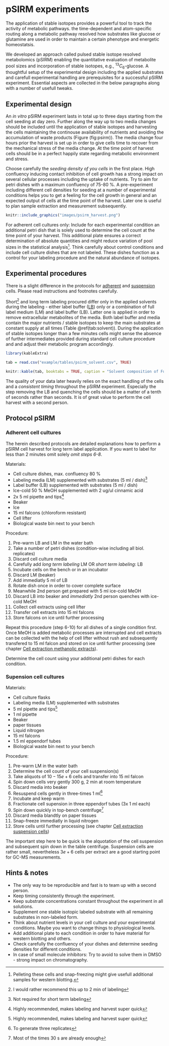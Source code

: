 # pSIRM experiments{#psirm}

The application of stable isotopes provides a powerful tool to track the activity of metabolic pathways.
the time-dependent and atom-specific routing along a metabolic pathway resolved how substrates like glucose or glutamine are used in order to maintain a certain phenotype and energetic homeostatsis. 

We developed an approach called pulsed stable isotope resolved metabolomics (pSIRM) enabling the quantitative evaluation of metabolite pool sizes and incorporation of stable isotopes, e.g., $^{13}C_6$-glucose. A thoughtful setup of the experimental design including the applied substrates and carefull experimental handling are prerequisites for a successful pSIRM experiment. Essential aspects are collected in the below paragraphs along with a number of usefull tweaks.

## Experimental design

An *in vitro* pSIRM experiment lasts in total up to three days starting from the cell seeding at day zero. Further along the way up to two media changes should be included until the application of stable isotopes and harvesting the cells maintaining the continouse availability of nutrients and avoiding the accumulation of waste products (Figure \ref(fig:psirm)). The media change four hours prior the harvest is set up in order to give cells time to recover from the mechanical stress of the media change. At the time point of harvest cells should be in a perfect happily state regarding metabolic environment and stress. 

Choose carefully the _seeding density of you cells_ in the first place. High confluency inducing contact inhibition of cell growth has a strong impact on several cellular processes including the uptake of nutrients. Try to aim for petri dishes with a maximum confluency of 75-80 \%. A pre-experiment including different cell densities for seeding at a number of experimental conditions helps you to get a feeling for the cell growth in general and an expected output of cells at the time point of the harvest. Later one is useful to plan sample extraction and measurement subsequently.

```r
knitr::include_graphics("images/psirm_harvest.png")
```

For adherent cell cultures only: Include for each experimental condition an additional petri dish that is solely used to determine the cell count at the time point of your harvest. This additional plate ensures a correct determination of absolute quantities and might reduce variation of pool sizes in the statistical analysis^[Pelleting these cells and snap-freezing might give usefull additional samples for western blotting.]. Think carefully about control conditions and include cell culture dishes that are not labeled. These dishes function as a control for your labeling procedure and the natural abundance of isotopes. 

## Experimental procedures

There is a slight difference in the protocols for [adherent](#psirm:adherent) and [suspension](#psirm:suspension) cells. Please read instructions and footnotes carefully.

Short^[I would rather recommend this up to 2 min of labeling] and long term labeling procured differ only in the applied solvents during the labeling - either label buffer ([LB](#washingbuffer)) only or a combination of full label medium (LM) and label buffer (LB). Latter one is applied in order to remove extracellular metabolites of the media. Both label buffer and media contain the major nutrients / stable isotopes to keep the main substrates at constant supply at all times (Table \@ref(tab:solvent)). During the application of stable isotopes longer than a few minutes cells might sense the absence of further intermediates provided during standard cell culture procedure and and adjust their metabolic program accordingly.

```r
library(kableExtra)

tab = read.csv("example/tables/psirm_solvent.csv", TRUE)

knitr::kable(tab, booktabs = TRUE, caption = "Solvent composition of Full label medium (LM) and label buffer (BF) for a pSIRM experiment labeling with 13C-glucose.")
```

The quality of your data later heavily relies on the exact handling of the cells and a _consistent timing_ throughout the pSIRM experiment. Especially the step removing the LB and quenching the cells should be a matter of a tenth of seconds rather than seconds. It is of great value to perform the cell harvest with a second person.

## Protocol pSIRM
### Adherent cell cultures{#psirm:adherent}

The herein described protocols are detailed explanations how to perform a pSIRM cell harvest for long term label application. 
If you want to label for less than 2 minutes omit solely _omit steps 6-8_. 

Materials:

* Cell culture dishes, max. confluency 80 \%
* Labeling media (LM) supplemented with substrates (5 ml / dish)^[Not required for short term labeling] 
* Label buffer (LB) supplemented with substrates (5 ml / dish) 
* Ice-cold 50 \% MeOH supplemented with 2 ug/ul cinnamic acid
* 2x 5 ml pipette and tips^[Highly recommended, makes labeling and harvest super quick]
* Beaker
* Ice
* 15 ml falcons (chloroform resistant)
* Cell lifter
* Biological waste bin next to your bench

Procedure:

1. Pre-warm LB and LM in the water bath
2. Take a number of petri dishes (condition-wise including all biol. replicates)
3. Discard cell culture media
4. Carefully add _long term labeling_ LM OR _short term labeling_: LB
5. Incubate cells on the bench or in an incubator
6. Discard LM (beaker)
7. Add immediatly 5 ml of LB
8. Rotate dish once in order to cover complete surface
9. Meanwhile 2nd person get prepared with 5 ml ice-cold MeOH
10. Discard LB into beaker and _immediatly_ 2nd person quenches with ice-cold MeOH
11. Collect cell extracts using cell lifter
12. Transfer cell extracts into 15 ml falcons
13. Store falcons on ice until further processing

Repeat this procedure (step 6-10) for all dishes of a single condition first. Once MeOH is added metabolic processes are interrupted and cell extracts can be collected with the help of cell lifter without rush and subsequently transfered to 15 ml falcon and stored on ice until further processing (see chapter [Cell extraction methanolic extracts](#ccextraction_meoh)).

Determine the cell count using your additional petri dishes for each condition. 

### Supension cell cultures{#psirm:suspension}

Materials:

* Cell culture flasks
* Labeling media (LM) supplemented with substrates
* 5 ml pipette and tips^[Highly recommended, makes labeling and harvest super quick]
* 1 ml pipette
* Beaker
* paper tissues
* Liquid nitrogen
* 15 ml falcons
* 1.5 ml eppendorf tubes
* Biological waste bin next to your bench

Procedure:

1. Pre-warm LM in the water bath
2. Determine the cell count of your cell suspension(s)
3. Take aliquots of $10-15e+6$ cells and transfer into 15 ml falcon
4. Spin down cells very gently 300 g, 2 min at room temperature
5. Discard media into beaker
6. Resuspend cells gently in three-times 1 ml^[To generate three replicates]
7. Incubate and keep warm
8. Fractionate cell supension in three eppendorf tubes (3x 1 ml each)
9. Spin down quickly in top-bench centrifuge^[Most of the times 30 s are already enough] 
10. Discard media blandtly on paper tissues
11. Snap-freeze immediatly in liquid nitrogen
12. Store cells until further processing (see chapter [Cell extraction suspension cells](#ccextraction_susp))

The important step here to be quick is the alquotation of the cell suspension and subsequent spin down in the table centrifuge. Suspension cells are rather small, nevertheless $3e+6$ cells per extract are a good starting point for GC-MS measurements.

## Hints \& notes

* The only way to be reproducible and fast is to team up with a second person.
* Keep timing consistently through the experiment.
* Keep substrate concentrations constant throughout the experiment in all solutions.
* Supplement one stable isotopic labeled substrate with all remaining substrates in non-labeled form.
* Think about nutrient levels in your cell culture and your experimental conditions. Maybe you want to change things to physiological levels.
* Add additional plate to each condition in order to have material for western blotting and others.
* Check carefully the confluency of your dishes and determine seeding densities for different conditions.
* In case of small molecule inhibitors: Try to avoid to solve them in DMSO - strong impact on chromatography.
